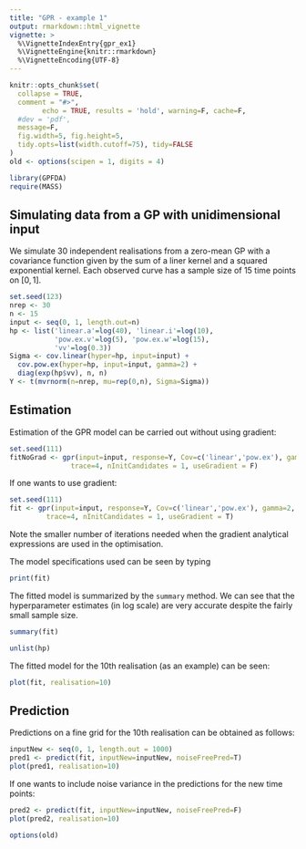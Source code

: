 ```yaml
---
title: "GPR - example 1"
output: rmarkdown::html_vignette
vignette: >
  %\VignetteIndexEntry{gpr_ex1}
  %\VignetteEngine{knitr::rmarkdown}
  %\VignetteEncoding{UTF-8}
---
```


```r
knitr::opts_chunk$set(
  collapse = TRUE,
  comment = "#>",
        echo = TRUE, results = 'hold', warning=F, cache=F, 
  #dev = 'pdf', 
  message=F, 
  fig.width=5, fig.height=5,
  tidy.opts=list(width.cutoff=75), tidy=FALSE
)
old <- options(scipen = 1, digits = 4)
```

```r
library(GPFDA)
require(MASS)
```

## Simulating data from a GP with unidimensional input

We simulate $30$ independent realisations from a zero-mean GP with a covariance 
function given by the sum of a liner kernel and a squared exponential kernel. 
Each observed curve has a sample size of $15$ time points on $[0,1]$.

```r
set.seed(123)
nrep <- 30
n <- 15
input <- seq(0, 1, length.out=n)
hp <- list('linear.a'=log(40), 'linear.i'=log(10),
           'pow.ex.v'=log(5), 'pow.ex.w'=log(15),
           'vv'=log(0.3))
Sigma <- cov.linear(hyper=hp, input=input) + 
  cov.pow.ex(hyper=hp, input=input, gamma=2) + 
  diag(exp(hp$vv), n, n)
Y <- t(mvrnorm(n=nrep, mu=rep(0,n), Sigma=Sigma))
```

## Estimation

Estimation of the GPR model can be carried out without using gradient:
```r
set.seed(111)
fitNoGrad <- gpr(input=input, response=Y, Cov=c('linear','pow.ex'), gamma=2, 
               trace=4, nInitCandidates = 1, useGradient = F)
```

If one wants to use gradient:
```r
set.seed(111)
fit <- gpr(input=input, response=Y, Cov=c('linear','pow.ex'), gamma=2, 
         trace=4, nInitCandidates = 1, useGradient = T)
```

Note the smaller number of iterations needed when the gradient analytical 
expressions are used in the optimisation.

The model specifications used can be seen by typing
```r
print(fit)
```


The fitted model is summarized by the `summary` method. We can see that the 
hyperparameter estimates (in log scale) are very accurate despite the fairly small sample size.
```r
summary(fit)
```

```r
unlist(hp)
```




The fitted model for the $10$th realisation (as an example) can be seen:
```r
plot(fit, realisation=10)
```


## Prediction

Predictions on a fine grid for the $10$th realisation can be obtained as follows:
```r
inputNew <- seq(0, 1, length.out = 1000)
pred1 <- predict(fit, inputNew=inputNew, noiseFreePred=T)
plot(pred1, realisation=10)
```

If one wants to include noise variance in the predictions for the new time points:
```r
pred2 <- predict(fit, inputNew=inputNew, noiseFreePred=F)
plot(pred2, realisation=10)
```

```r
options(old)
```

